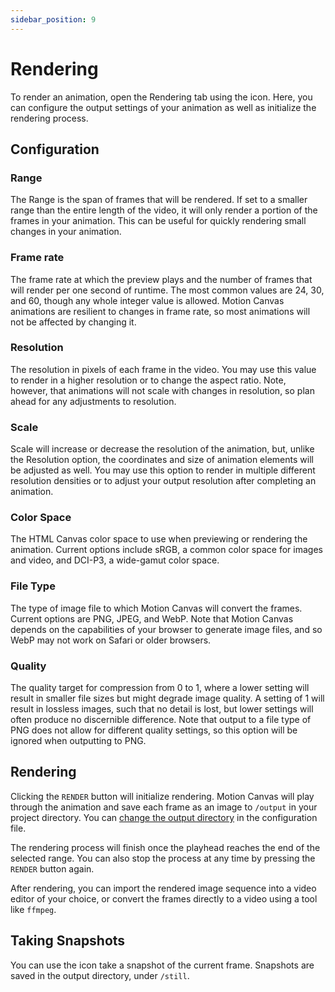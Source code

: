 ```yaml
---
sidebar_position: 9
---
```



# Rendering

To render an animation, open the Rendering tab using the <VideoSettings
  className="icon-inline"
  alt="Video Settings"
  title="Video Settings"
/> icon. Here, you can configure the output settings of your animation as well
as initialize the rendering process.

## Configuration

### Range

The Range is the span of frames that will be rendered. If set to a smaller range
than the entire length of the video, it will only render a portion of the frames
in your animation. This can be useful for quickly rendering small changes in
your animation.

### Frame rate

The frame rate at which the preview plays and the number of frames that will
render per one second of runtime. The most common values are 24, 30, and 60,
though any whole integer value is allowed. Motion Canvas animations are
resilient to changes in frame rate, so most animations will not be affected by
changing it.

### Resolution

The resolution in pixels of each frame in the video. You may use this value to
render in a higher resolution or to change the aspect ratio. Note, however, that
animations will not scale with changes in resolution, so plan ahead for any
adjustments to resolution.

### Scale

Scale will increase or decrease the resolution of the animation, but, unlike the
Resolution option, the coordinates and size of animation elements will be
adjusted as well. You may use this option to render in multiple different
resolution densities or to adjust your output resolution after completing an
animation.

### Color Space

The HTML Canvas color space to use when previewing or rendering the animation.
Current options include sRGB, a common color space for images and video, and
DCI-P3, a wide-gamut color space.

### File Type

The type of image file to which Motion Canvas will convert the frames. Current
options are PNG, JPEG, and WebP. Note that Motion Canvas depends on the
capabilities of your browser to generate image files, and so WebP may not work
on Safari or older browsers.

### Quality

The quality target for compression from 0 to 1, where a lower setting will
result in smaller file sizes but might degrade image quality. A setting of 1
will result in lossless images, such that no detail is lost, but lower settings
will often produce no discernible difference. Note that output to a file type of
PNG does not allow for different quality settings, so this option will be
ignored when outputting to PNG.

## Rendering

Clicking the `RENDER` button will initialize rendering. Motion Canvas will play
through the animation and save each frame as an image to `/output` in your
project directory. You can
[change the output directory](/docs/configuration#output) in the configuration
file.

The rendering process will finish once the playhead reaches the end of the
selected range. You can also stop the process at any time by pressing the
`RENDER` button again.

After rendering, you can import the rendered image sequence into a video editor
of your choice, or convert the frames directly to a video using a tool like
`ffmpeg`.

## Taking Snapshots

You can use the <PhotoCamera className="icon-inline"/> icon take a snapshot of
the current frame. Snapshots are saved in the output directory, under `/still`.
